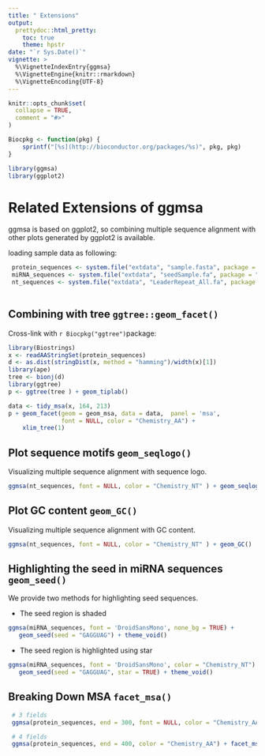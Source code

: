 ```yaml
---
title: " Extensions"
output: 
  prettydoc::html_pretty:
    toc: true
    theme: hpstr
date: "`r Sys.Date()`"
vignette: >
  %\VignetteIndexEntry{ggmsa}
  %\VignetteEngine{knitr::rmarkdown}
  %\VignetteEncoding{UTF-8}
---
```


```r
knitr::opts_chunk$set(
  collapse = TRUE,
  comment = "#>"
)

Biocpkg <- function(pkg) {
    sprintf("[%s](http://bioconductor.org/packages/%s)", pkg, pkg)
}

library(ggmsa)
library(ggplot2)

```

#  Related Extensions of ggmsa

ggmsa is based on ggplot2, so combining multiple sequence alignment with other plots generated by ggplot2 is available.

loading sample data as following:
```r
 protein_sequences <- system.file("extdata", "sample.fasta", package = "ggmsa")
 miRNA_sequences <- system.file("extdata", "seedSample.fa", package = "ggmsa")
 nt_sequences <- system.file("extdata", "LeaderRepeat_All.fa", package = "ggmsa")
 
```


##  Combining with tree `ggtree::geom_facet()`

Cross-link with `r Biocpkg("ggtree")`package:

```r
library(Biostrings)
x <- readAAStringSet(protein_sequences)
d <- as.dist(stringDist(x, method = "hamming")/width(x)[1])
library(ape)
tree <- bionj(d)
library(ggtree)
p <- ggtree(tree ) + geom_tiplab()

data <- tidy_msa(x, 164, 213)
p + geom_facet(geom = geom_msa, data = data,  panel = 'msa',
               font = NULL, color = "Chemistry_AA") +
    xlim_tree(1)
```

##  Plot sequence motifs `geom_seqlogo()` 

Visualizing multiple sequence alignment with sequence logo.

```r
ggmsa(nt_sequences, font = NULL, color = "Chemistry_NT" ) + geom_seqlogo()
```

##  Plot GC content `geom_GC()`

 Visualizing multiple sequence alignment with GC content.

```r
ggmsa(nt_sequences, font = NULL, color = "Chemistry_NT" ) + geom_GC()
```

##  Highlighting the seed in miRNA sequences `geom_seed()`

We provide two methods for highlighting seed sequences.

+ The seed region is shaded

```r
ggmsa(miRNA_sequences, font = 'DroidSansMono', none_bg = TRUE) + 
   geom_seed(seed = "GAGGUAG") + theme_void()
```

+ The seed region is highlighted using star

```r
ggmsa(miRNA_sequences, font = 'DroidSansMono', color = "Chemistry_NT") + 
   geom_seed(seed = "GAGGUAG", star = TRUE) + theme_void()
```

##  Breaking Down MSA `facet_msa()`

```r
 # 3 fields
 ggmsa(protein_sequences, end = 300, font = NULL, color = "Chemistry_AA") + facet_msa(field = 100)
```

```r
 # 4 fields 
 ggmsa(protein_sequences, end = 400, color = "Chemistry_AA") + facet_msa(field = 100)
```
